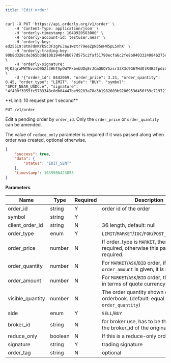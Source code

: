 ```yaml
---
title: "Edit order"
---
```


<RequestExample>

```shell
curl -X PUT 'https://api.orderly.org/v1/order' \
    -H 'Content-Type: application/json' \
    -H 'orderly-timestamp: 1649920583000' \
    -H 'orderly-account-id: testuser.near' \
    -H 'orderly-key: ed25519:8tm7dnKYkSc3FzgPuJaw1wztr79eeZpN35nHW5pL5XhX' \
    -H 'orderly-trading-key: 90b8d328cde365b3dd10b194048b677d575c2faf51790ecfa6c2fe8b0403324984b275e7bf4c486b4d713576cf20335e1230537c47aafdde0bd646af9b83a8d6' \
    -H 'orderly-signature: MjK3qraMWTNvzvQ9GZl3HhTSpOWYPkbvbUDqErJCmQUOY5zsr33X3c9G67HdOlR4B2fpdiUXjEABDVSQ97LMBg==' \
    -d '{"order_id": 8442069, "order_price": 3.21, "order_quantity": 0.45, "order_type": "LIMIT", "side": "BUY", "symbol": "SPOT_NEAR_USDC.e", "signature": "4f400f3955fc5783348c0db04447be99283a78a3b1982603b9206953d456f39c7197214a146111ec586ab79171c4bf6255c320d5261a414a17cf78b42e04859900"}'
```
</RequestExample>
**Limit: 10 request per 1 second**

`PUT /v1/order`

Edit a pending order by `order_id`. Only the `order_price` or `order_quantity` can be amended.

The value of `reduce_only` parameter is required if it was passed along when order was created, optional otherwise.

<ResponseExample>

```json Response
{
    "success": true,
    "data": {
        "status": "EDIT_SENT"
    },
    "timestamp": 1639980423855
}
```
</ResponseExample>

**Parameters**

| Name             | Type    | Required | Description                                                                            |
|------------------|---------|----------|----------------------------------------------------------------------------------------|
| order_id         | string  | Y        | order id of the order                                                                  |
| symbol           | string  | Y        |                                                                                        |
| client_order_id  | string  | N        | 36 length, default: null                                                               |
| order_type       | enum    | Y        | `LIMIT`/`MARKET`/`IOC`/`FOK`/`POST_ONLY`/`ASK`/`BID`                                   |
| order_price      | number  | N        | If order_type is `MARKET`, then is not required, otherwise this parameter is required. |
| order_quantity   | number  | N        | For `MARKET`/`ASK`/`BID` order, if `order_amount` is given, it is not required.        |
| order_amount     | number  | N        | For `MARKET`/`ASK`/`BID` order, the order size in terms of quote currency              |
| visible_quantity | number  | N        | The order quantity shown on orderbook. (default: equal to `order_quantity`)            |
| side             | enum    | Y        | `SELL`/`BUY`                                                                           |
| broker_id        | string  | N        | for broker use, has to be the same as the broker_id of the original order              |
| reduce_only      | boolean | N        | If this is a reduce-only order                                                         |
| signature        | string  | Y        | trading signature                                                                      |
| order_tag        | string  | N        | optional                                                                                |